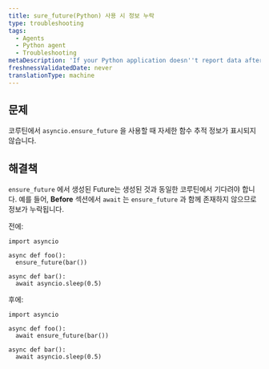 ```yaml
---
title: sure_future(Python) 사용 시 정보 누락
type: troubleshooting
tags:
  - Agents
  - Python agent
  - Troubleshooting
metaDescription: 'If your Python application doesn''t report data after a few minutes, try these troubleshooting steps.'
freshnessValidatedDate: never
translationType: machine
---
```


## 문제

코루틴에서 `asyncio.ensure_future` 을 사용할 때 자세한 함수 추적 정보가 표시되지 않습니다.

## 해결책

`ensure_future` 에서 생성된 Future는 생성된 것과 동일한 코루틴에서 기다려야 합니다. 예를 들어, <DNT>**Before**</DNT> 섹션에서 `await` 는 `ensure_future` 과 함께 존재하지 않으므로 정보가 누락됩니다.

전에:

```
import asyncio

async def foo():
  ensure_future(bar())

async def bar():
  await asyncio.sleep(0.5)
```

후에:

```
import asyncio

async def foo():
  await ensure_future(bar())

async def bar():
  await asyncio.sleep(0.5)
```